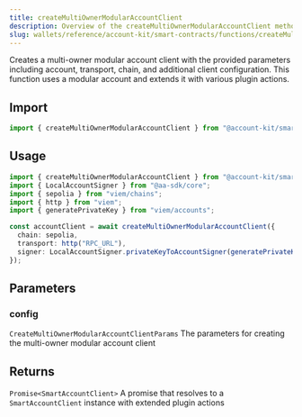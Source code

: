 ```yaml
---
title: createMultiOwnerModularAccountClient
description: Overview of the createMultiOwnerModularAccountClient method
slug: wallets/reference/account-kit/smart-contracts/functions/createMultiOwnerModularAccountClient
---
```


Creates a multi-owner modular account client with the provided parameters including account, transport, chain, and additional client configuration. This function uses a modular account and extends it with various plugin actions.

## Import

```ts
import { createMultiOwnerModularAccountClient } from "@account-kit/smart-contracts";
```

## Usage

```ts
import { createMultiOwnerModularAccountClient } from "@account-kit/smart-contracts";
import { LocalAccountSigner } from "@aa-sdk/core";
import { sepolia } from "viem/chains";
import { http } from "viem";
import { generatePrivateKey } from "viem/accounts";

const accountClient = await createMultiOwnerModularAccountClient({
  chain: sepolia,
  transport: http("RPC_URL"),
  signer: LocalAccountSigner.privateKeyToAccountSigner(generatePrivateKey()),
});
```

## Parameters

### config

`CreateMultiOwnerModularAccountClientParams`
The parameters for creating the multi-owner modular account client

## Returns

`Promise<SmartAccountClient>`
A promise that resolves to a `SmartAccountClient` instance with extended plugin actions
